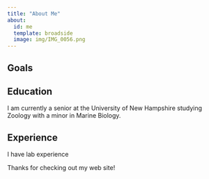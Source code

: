 ```yaml
---
title: "About Me"
about:
  id: me
  template: broadside
  image: img/IMG_0056.png
---
```


:::{#me}

## Goals

## Education
I am currently a senior at the University of New Hampshire studying Zoology with a minor in Marine Biology. 

## Experience
I have lab experience
:::

Thanks for checking out my web site!
